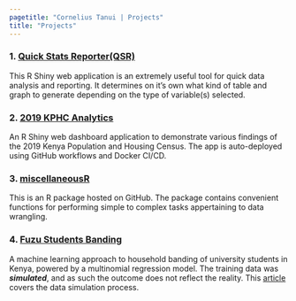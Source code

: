 ```yaml
---
pagetitle: "Cornelius Tanui | Projects"
title: "Projects"
---
```


### 1. [Quick Stats Reporter(QSR)](https://corneliuskiplimo.shinyapps.io/StatsReporter/)

This R Shiny web application is an extremely useful tool for quick data analysis and reporting. It determines on it's own what kind of table and graph to generate depending on the type of variable(s) selected.

### 2. [2019 KPHC Analytics](https://corneliuskiplimo.shinyapps.io/kenya_2019census/)

An R Shiny web dashboard application to demonstrate various findings of the 2019 Kenya Population and Housing Census. The app is auto-deployed using GitHub workflows and Docker CI/CD.

### 3. [miscellaneousR](https://github.com/corneliustanui/miscellaneousR)

This is an R package hosted on GitHub. The package contains convenient functions for performing simple to complex tasks appertaining to data wrangling.

### 4. [Fuzu Students Banding](https://corneliuskiplimo.shinyapps.io/FuzuStudentsBanding/)

A machine learning approach to household banding of university students in Kenya, powered by a multinomial regression model. The training data was ***simulated***, and as such the outcome does not reflect the reality. This [article](https://corneliustanui.rbind.io/content/posts/Simulation_2024-09-12/) covers the data simulation process.
